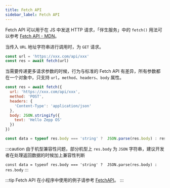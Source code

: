 ```yaml
---
title: Fetch API
sidebar_label: Fetch API
---
```


Fetch API 可以用于在 JS 中发送 HTTP 请求，「伴生服务」中的 `fetch()` 用法可以参考 [Fetch API - MDN](https://developer.mozilla.org/en-US/docs/Web/API/Fetch_API)。

当传入 `URL` 地址字符串进行调用时，为 `GET` 请求。

```js
const url = 'https://xxx.com/api/xxx'
const res = await fetch(url)
```

当需要传递更多请求参数的时候，行为与标准的 Fetch API 有差异，所有参数都在一个对象中，只支持 `url`，`method`、`headers`、`body` 属性。

```js
const res = await fetch({
  url: 'https://xxx.com/api/xxx',
  method: 'POST',
  headers: {
    'Content-Type': 'application/json'
  },
  body: JSON.stringify({
    text: 'Hello Zepp OS'
  })
})

const data = typeof res.body === 'string' ?  JSON.parse(res.body) : res.body
```

:::caution
由于机型兼容性问题，部分机型上 `res.body` 为 `JSON` 字符串，建议开发者在处理返回数据的时候加上兼容性判断

`const data = typeof res.body === 'string' ?  JSON.parse(res.body) : res.body`
:::

:::tip
Fetch API 在小程序中使用的例子请参考 [FetchAPI](../../samples/app/fetchAPI.md)。
:::
